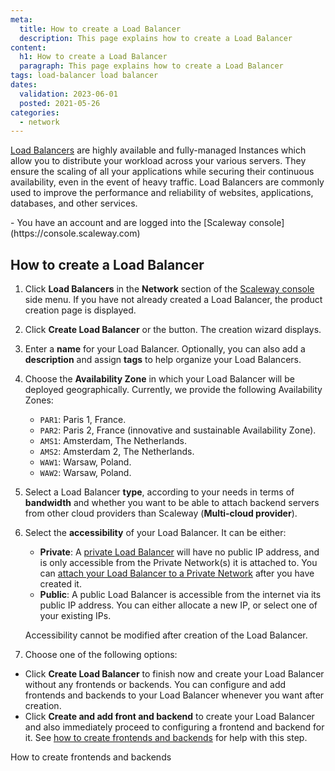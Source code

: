```yaml
---
meta:
  title: How to create a Load Balancer
  description: This page explains how to create a Load Balancer
content:
  h1: How to create a Load Balancer
  paragraph: This page explains how to create a Load Balancer
tags: load-balancer load balancer
dates:
  validation: 2023-06-01
  posted: 2021-05-26
categories:
  - network
---
```


[Load Balancers](https://www.scaleway.com/en/load-balancer/) are highly available and fully-managed Instances which allow you to distribute your workload across your various servers. They ensure the scaling of all your applications while securing their continuous availability, even in the event of heavy traffic. Load Balancers are commonly used to improve the performance and reliability of websites, applications, databases, and other services. 

<Macro id="iam-requirements" />

<Message type="requirement">
  - You have an account and are logged into the [Scaleway console](https://console.scaleway.com)
</Message>

## How to create a Load Balancer

1. Click **Load Balancers** in the **Network** section of the [Scaleway console](https://console.scaleway.com) side menu. If you have not already created a Load Balancer, the product creation page is displayed.

2. Click **Create Load Balancer** or the <Icon name="plus" /> button. The creation wizard displays.

3. Enter a **name** for your Load Balancer. Optionally, you can also add a **description** and assign **tags** to help organize your Load Balancers.

4. Choose the **Availability Zone** in which your Load Balancer will be deployed geographically. Currently, we provide the following Availability Zones:
      - `PAR1`: Paris 1, France.
      - `PAR2`: Paris 2, France (innovative and sustainable Availability Zone).
      - `AMS1`: Amsterdam, The Netherlands.
      - `AMS2`: Amsterdam 2, The Netherlands.
      - `WAW1`: Warsaw, Poland.
      - `WAW2`: Warsaw, Poland.

5. Select a Load Balancer **type**, according to your needs in terms of **bandwidth** and whether you want to be able to attach backend servers from other cloud providers than Scaleway (**Multi-cloud provider**).

6. Select the **accessibility** of your Load Balancer. It can be either:
    - **Private**: A [private Load Balancer](/network/load-balancer/concepts/#private-load-balancer) will have no public IP address, and is only accessible from the Private Network(s) it is attached to. You can [attach your Load Balancer to a Private Network](/network/load-balancer/how-to/use-with-private-network/) after you have created it.
    - **Public**: A public Load Balancer is accessible from the internet via its public IP address. You can either allocate a new IP, or select one of your existing IPs.

    Accessibility cannot be modified after creation of the Load Balancer.

7. Choose one of the following options:
  - Click **Create Load Balancer** to finish now and create your Load Balancer without any frontends or backends. You can configure and add frontends and backends to your Load Balancer whenever you want after creation.
  - Click **Create and add front and backend** to create your Load Balancer and also immediately proceed to configuring a frontend and backend for it. See [how to create frontends and backends](/network/load-balancer/how-to/create-frontends-backends/) for help with this step.

<Navigation title="See Also">
  <NextButton to="/network/load-balancer/how-to/create-frontends-backends/">How to create frontends and backends</NextButton>
</Navigation>

